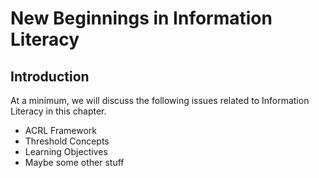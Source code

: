 # New Beginnings in Information Literacy

## Introduction
At a minimum, we will discuss the following issues related to Information Literacy in this chapter.

- ACRL Framework
- Threshold Concepts
- Learning Objectives
- Maybe some other stuff
